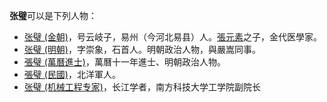 '''张璧'''可以是下列人物：
*[[张璧_(金朝)|张璧 (金朝)]]，号云岐子，易州（今河北易县）人。[[張元素|張元素]]之子，金代医學家。
*[[张璧_(明朝)|张璧 (明朝)]]，字崇象，石首人。明朝政治人物，與嚴嵩同事。
*[[張璧_(萬曆進士)|張璧 (萬曆進士)]]，萬曆十一年進士、明朝政治人物。
*[[張璧_(民國)|張璧 (民國)]]，北洋軍人。
* [[张璧_(机械工程专家)|张璧 (机械工程专家)]]，长江学者，南方科技大学工学院副院长
{{disambig|B璧|Cat=二字张姓人名消歧义}}
